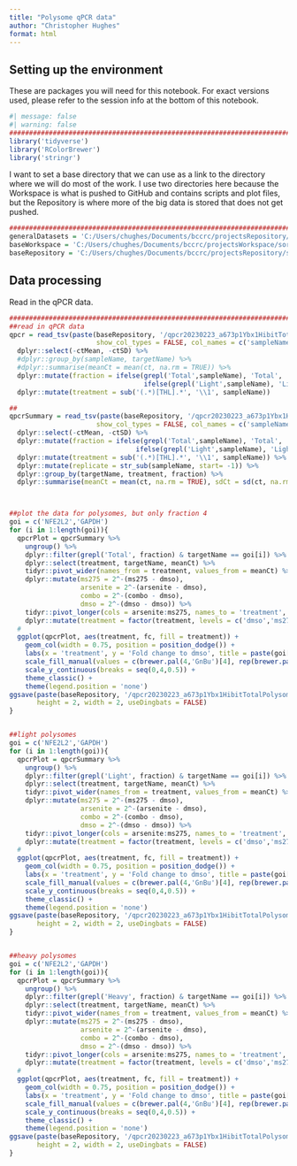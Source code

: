 ```yaml
---
title: "Polysome qPCR data"
author: "Christopher Hughes"
format: html
---
```


## Setting up the environment

These are packages you will need for this notebook. For exact versions used, please refer to the session info at the bottom of this notebook.

```r
#| message: false
#| warning: false
##########################################################################################
library('tidyverse')
library('RColorBrewer')
library('stringr')
```

I want to set a base directory that we can use as a link to the directory where we will do most of the work. I use two directories here because the Workspace is what is pushed to GitHub and contains scripts and plot files, but the Repository is where more of the big data is stored that does not get pushed.

```r
##########################################################################################
generalDatasets = 'C:/Users/chughes/Documents/bccrc/projectsRepository/generalDatasets'
baseWorkspace = 'C:/Users/chughes/Documents/bccrc/projectsWorkspace/sorensenLab/relatedToYbx1'
baseRepository = 'C:/Users/chughes/Documents/bccrc/projectsRepository/sorensenLab/relatedToYbx1'
```

## Data processing

Read in the qPCR data.

```r
##########################################################################################
##read in qPCR data
qpcr = read_tsv(paste(baseRepository, '/qpcr20230223_a673p1Ybx1HibitTotalPolysomes/qpcr20230223_a673Ybx1HibitTotalPolysomes.txt', sep = ''),
                      show_col_types = FALSE, col_names = c('sampleName','targetName','ct','ctMean','ctSD'), skip = 1) %>%
  dplyr::select(-ctMean, -ctSD) %>%
  #dplyr::group_by(sampleName, targetName) %>%
  #dplyr::summarise(meanCt = mean(ct, na.rm = TRUE)) %>%
  dplyr::mutate(fraction = ifelse(grepl('Total',sampleName), 'Total', 
                                  ifelse(grepl('Light',sampleName), 'Light','Heavy'))) %>%
  dplyr::mutate(treatment = sub('(.*)[THL].*', '\\1', sampleName))

##
qpcrSummary = read_tsv(paste(baseRepository, '/qpcr20230223_a673p1Ybx1HibitTotalPolysomes/qpcr20230223_a673Ybx1HibitTotalPolysomes.txt', sep = ''),
                      show_col_types = FALSE, col_names = c('sampleName','targetName','ct','ctMean','ctSD'), skip = 1) %>%
  dplyr::select(-ctMean, -ctSD) %>%
  dplyr::mutate(fraction = ifelse(grepl('Total',sampleName), 'Total', 
                                ifelse(grepl('Light',sampleName), 'Light','Heavy'))) %>%
  dplyr::mutate(treatment = sub('(.*)[THL].*', '\\1', sampleName)) %>%
  dplyr::mutate(replicate = str_sub(sampleName, start= -1)) %>%
  dplyr::group_by(targetName, treatment, fraction) %>% 
  dplyr::summarise(meanCt = mean(ct, na.rm = TRUE), sdCt = sd(ct, na.rm = TRUE))



##plot the data for polysomes, but only fraction 4
goi = c('NFE2L2','GAPDH')
for (i in 1:length(goi)){
  qpcrPlot = qpcrSummary %>%
    ungroup() %>%
    dplyr::filter(grepl('Total', fraction) & targetName == goi[i]) %>%
    dplyr::select(treatment, targetName, meanCt) %>%
    tidyr::pivot_wider(names_from = treatment, values_from = meanCt) %>%
    dplyr::mutate(ms275 = 2^-(ms275 - dmso),
                  arsenite = 2^-(arsenite - dmso),
                  combo = 2^-(combo - dmso),
                  dmso = 2^-(dmso - dmso)) %>%
    tidyr::pivot_longer(cols = arsenite:ms275, names_to = 'treatment', values_to = 'fc') %>%
    dplyr::mutate(treatment = factor(treatment, levels = c('dmso','ms275','arsenite','combo')))
  #
  ggplot(qpcrPlot, aes(treatment, fc, fill = treatment)) +
    geom_col(width = 0.75, position = position_dodge()) +
    labs(x = 'treatment', y = 'Fold change to dmso', title = paste(goi[i], 'Total RNA')) +
    scale_fill_manual(values = c(brewer.pal(4,'GnBu')[4], rep(brewer.pal(4,'OrRd')[4],3))) +
    scale_y_continuous(breaks = seq(0,4,0.5)) +
    theme_classic() +
    theme(legend.position = 'none')
ggsave(paste(baseRepository, '/qpcr20230223_a673p1Ybx1HibitTotalPolysomes/barplot_totalRnaFoldChange', goi[i], '.pdf', sep = ''),
       height = 2, width = 2, useDingbats = FALSE)
}


##light polysomes
goi = c('NFE2L2','GAPDH')
for (i in 1:length(goi)){
  qpcrPlot = qpcrSummary %>%
    ungroup() %>%
    dplyr::filter(grepl('Light', fraction) & targetName == goi[i]) %>%
    dplyr::select(treatment, targetName, meanCt) %>%
    tidyr::pivot_wider(names_from = treatment, values_from = meanCt) %>%
    dplyr::mutate(ms275 = 2^-(ms275 - dmso),
                  arsenite = 2^-(arsenite - dmso),
                  combo = 2^-(combo - dmso),
                  dmso = 2^-(dmso - dmso)) %>%
    tidyr::pivot_longer(cols = arsenite:ms275, names_to = 'treatment', values_to = 'fc') %>%
    dplyr::mutate(treatment = factor(treatment, levels = c('dmso','ms275','arsenite','combo')))
  #
  ggplot(qpcrPlot, aes(treatment, fc, fill = treatment)) +
    geom_col(width = 0.75, position = position_dodge()) +
    labs(x = 'treatment', y = 'Fold change to dmso', title = paste(goi[i], 'Light polysomes')) +
    scale_fill_manual(values = c(brewer.pal(4,'GnBu')[4], rep(brewer.pal(4,'OrRd')[4],3))) +
    scale_y_continuous(breaks = seq(0,4,0.5)) +
    theme_classic() +
    theme(legend.position = 'none')
ggsave(paste(baseRepository, '/qpcr20230223_a673p1Ybx1HibitTotalPolysomes/barplot_polysomeLightFoldChange', goi[i], '.pdf', sep = ''),
       height = 2, width = 2, useDingbats = FALSE)
}


##heavy polysomes
goi = c('NFE2L2','GAPDH')
for (i in 1:length(goi)){
  qpcrPlot = qpcrSummary %>%
    ungroup() %>%
    dplyr::filter(grepl('Heavy', fraction) & targetName == goi[i]) %>%
    dplyr::select(treatment, targetName, meanCt) %>%
    tidyr::pivot_wider(names_from = treatment, values_from = meanCt) %>%
    dplyr::mutate(ms275 = 2^-(ms275 - dmso),
                  arsenite = 2^-(arsenite - dmso),
                  combo = 2^-(combo - dmso),
                  dmso = 2^-(dmso - dmso)) %>%
    tidyr::pivot_longer(cols = arsenite:ms275, names_to = 'treatment', values_to = 'fc') %>%
    dplyr::mutate(treatment = factor(treatment, levels = c('dmso','ms275','arsenite','combo')))
  #
  ggplot(qpcrPlot, aes(treatment, fc, fill = treatment)) +
    geom_col(width = 0.75, position = position_dodge()) +
    labs(x = 'treatment', y = 'Fold change to dmso', title = paste(goi[i], 'Heavy polysomes')) +
    scale_fill_manual(values = c(brewer.pal(4,'GnBu')[4], rep(brewer.pal(4,'OrRd')[4],3))) +
    scale_y_continuous(breaks = seq(0,4,0.5)) +
    theme_classic() +
    theme(legend.position = 'none')
ggsave(paste(baseRepository, '/qpcr20230223_a673p1Ybx1HibitTotalPolysomes/barplot_polysomeheavyFoldChange', goi[i], '.pdf', sep = ''),
       height = 2, width = 2, useDingbats = FALSE)
}
```